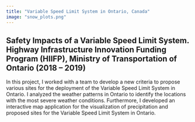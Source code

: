 ```yaml
---
title: "Variable Speed Limit System in Ontario, Canada"
image: "snow_plots.png"
---
```


## Safety Impacts of a Variable Speed Limit System. Highway Infrastructure Innovation Funding Program (HIIFP), Ministry of Transportation of Ontario	(2018 – 2019)

In this project, I worked with a team to develop a new criteria to propose various sites for the deployment of the Variable Speed Limit System in Ontario. I analyzed the weather patterns in Ontario to identify the locations with the most severe weather conditions. Furthermore, I developed an interactive map application for the visualization of precipitation and proposed sites for the Variable Speed Limit System in Ontario.   

